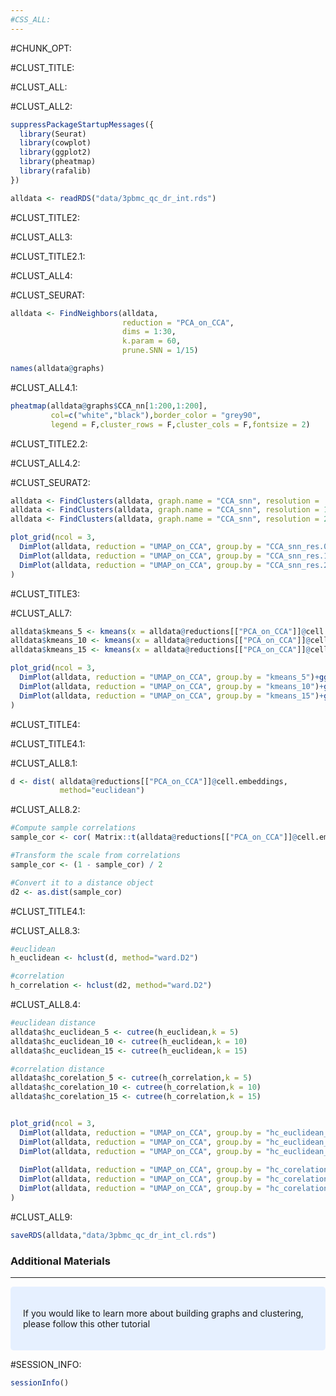 ```yaml
---
#CSS_ALL:
---
```


#CHUNK_OPT:

#CLUST_TITLE:

#CLUST_ALL:

#CLUST_ALL2:

```r
suppressPackageStartupMessages({
  library(Seurat)
  library(cowplot)
  library(ggplot2)
  library(pheatmap)
  library(rafalib)
})

alldata <- readRDS("data/3pbmc_qc_dr_int.rds")
```

#CLUST_TITLE2:

#CLUST_ALL3:

#CLUST_TITLE2.1:

#CLUST_ALL4:

#CLUST_SEURAT:

```r
alldata <- FindNeighbors(alldata,
                         reduction = "PCA_on_CCA",
                         dims = 1:30,
                         k.param = 60,
                         prune.SNN = 1/15)

names(alldata@graphs)
```

#CLUST_ALL4.1:

```r

pheatmap(alldata@graphs$CCA_nn[1:200,1:200],
         col=c("white","black"),border_color = "grey90",
         legend = F,cluster_rows = F,cluster_cols = F,fontsize = 2)
```

#CLUST_TITLE2.2:

#CLUST_ALL4.2:

#CLUST_SEURAT2:

```r
alldata <- FindClusters(alldata, graph.name = "CCA_snn", resolution = .5 , algorithm = 1)
alldata <- FindClusters(alldata, graph.name = "CCA_snn", resolution = 1  , algorithm = 1)
alldata <- FindClusters(alldata, graph.name = "CCA_snn", resolution = 2  , algorithm = 1)

plot_grid(ncol = 3,
  DimPlot(alldata, reduction = "UMAP_on_CCA", group.by = "CCA_snn_res.0.5")+ggtitle("louvain_0.5"),
  DimPlot(alldata, reduction = "UMAP_on_CCA", group.by = "CCA_snn_res.1")+ggtitle("louvain_1"),
  DimPlot(alldata, reduction = "UMAP_on_CCA", group.by = "CCA_snn_res.2")+ggtitle("louvain_2")
)
```


#CLUST_TITLE3:

#CLUST_ALL7:

```r
alldata$kmeans_5 <- kmeans(x = alldata@reductions[["PCA_on_CCA"]]@cell.embeddings,centers = 5)$cluster
alldata$kmeans_10 <- kmeans(x = alldata@reductions[["PCA_on_CCA"]]@cell.embeddings,centers = 10)$cluster
alldata$kmeans_15 <- kmeans(x = alldata@reductions[["PCA_on_CCA"]]@cell.embeddings,centers = 15)$cluster

plot_grid(ncol = 3,
  DimPlot(alldata, reduction = "UMAP_on_CCA", group.by = "kmeans_5")+ggtitle("kmeans_5"),
  DimPlot(alldata, reduction = "UMAP_on_CCA", group.by = "kmeans_10")+ggtitle("kmeans_10"),
  DimPlot(alldata, reduction = "UMAP_on_CCA", group.by = "kmeans_15")+ggtitle("kmeans_15")
)
```


#CLUST_TITLE4:

#CLUST_TITLE4.1:

#CLUST_ALL8.1:

```r
d <- dist( alldata@reductions[["PCA_on_CCA"]]@cell.embeddings,
           method="euclidean")
```

#CLUST_ALL8.2:

```r
#Compute sample correlations
sample_cor <- cor( Matrix::t(alldata@reductions[["PCA_on_CCA"]]@cell.embeddings) )

#Transform the scale from correlations
sample_cor <- (1 - sample_cor) / 2

#Convert it to a distance object
d2 <- as.dist(sample_cor)
```

#CLUST_TITLE4.1:

#CLUST_ALL8.3:

```r
#euclidean
h_euclidean <- hclust(d, method="ward.D2")

#correlation
h_correlation <- hclust(d2, method="ward.D2")
```

#CLUST_ALL8.4:

```r
#euclidean distance
alldata$hc_euclidean_5 <- cutree(h_euclidean,k = 5)
alldata$hc_euclidean_10 <- cutree(h_euclidean,k = 10)
alldata$hc_euclidean_15 <- cutree(h_euclidean,k = 15)

#correlation distance
alldata$hc_corelation_5 <- cutree(h_correlation,k = 5)
alldata$hc_corelation_10 <- cutree(h_correlation,k = 10)
alldata$hc_corelation_15 <- cutree(h_correlation,k = 15)


plot_grid(ncol = 3,
  DimPlot(alldata, reduction = "UMAP_on_CCA", group.by = "hc_euclidean_5")+ggtitle("hc_euc_5"),
  DimPlot(alldata, reduction = "UMAP_on_CCA", group.by = "hc_euclidean_10")+ggtitle("hc_euc_10"),
  DimPlot(alldata, reduction = "UMAP_on_CCA", group.by = "hc_euclidean_15")+ggtitle("hc_euc_15"),
  
  DimPlot(alldata, reduction = "UMAP_on_CCA", group.by = "hc_corelation_5")+ggtitle("hc_cor_5"),
  DimPlot(alldata, reduction = "UMAP_on_CCA", group.by = "hc_corelation_10")+ggtitle("hc_cor_10"),
  DimPlot(alldata, reduction = "UMAP_on_CCA", group.by = "hc_corelation_15")+ggtitle("hc_cor_15")
)
```


#CLUST_ALL9:

```r
saveRDS(alldata,"data/3pbmc_qc_dr_int_cl.rds")
```


### Additional Materials
***
<style>
div.blue { background-color:#e6f0ff; border-radius: 5px; padding: 20px;}
</style>
<div class = "blue">
If you would like to learn more about building graphs and clustering, please follow this other tutorial
</div>


#SESSION_INFO:

```r
sessionInfo()
```

